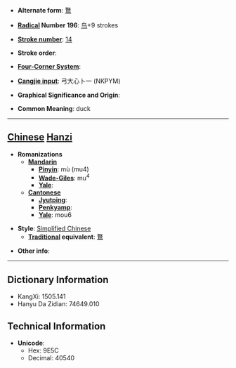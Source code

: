 * '''Alternate form''': [[鶩]]

* '''[[Wiktionary:Chinese radical index| Radical]] Number 196''': [[Wiktionary:Chinese radical index 鸟|鸟]]+9 strokes

* '''[[Wiktionary:Chinese total strokes index|Stroke number]]''': [[Wiktionary:Chinese total strokes index 14|14]]

* '''Stroke order''': 

* '''[[Wiktionary:Chinese four corner index|Four-Corner System]]''': 

* '''[[Wiktionary:Chinese Cangjie index|Cangjie input]]''': 弓大心卜一 (NKPYM)

* '''Graphical Significance and Origin''': 

* '''Common Meaning''': duck

----

== [[Chinese]] [[Hanzi]] ==

* '''Romanizations'''
** '''[[Mandarin]]'''
*** '''[[Pinyin]]''': mù (mu4)
*** '''[[Wade-Giles]]''': mu<sup>4</sup>
*** '''[[Yale]]''': 
** '''[[Cantonese]]'''
*** '''[[Jyutping]]''':
*** '''[[Penkyamp]]''': 
*** '''[[Yale]]''': mou6

* '''Style''': [[Simplified Chinese]] 
** '''[[Traditional Chinese|Traditional]] equivalent''': [[鶩]]

* '''Other info''': 

----

== Dictionary Information ==

* KangXi: 1505.141
* Hanyu Da Zidian: 74649.010

== Technical Information ==

* '''Unicode''':
** Hex: 9E5C
** Decimal: 40540